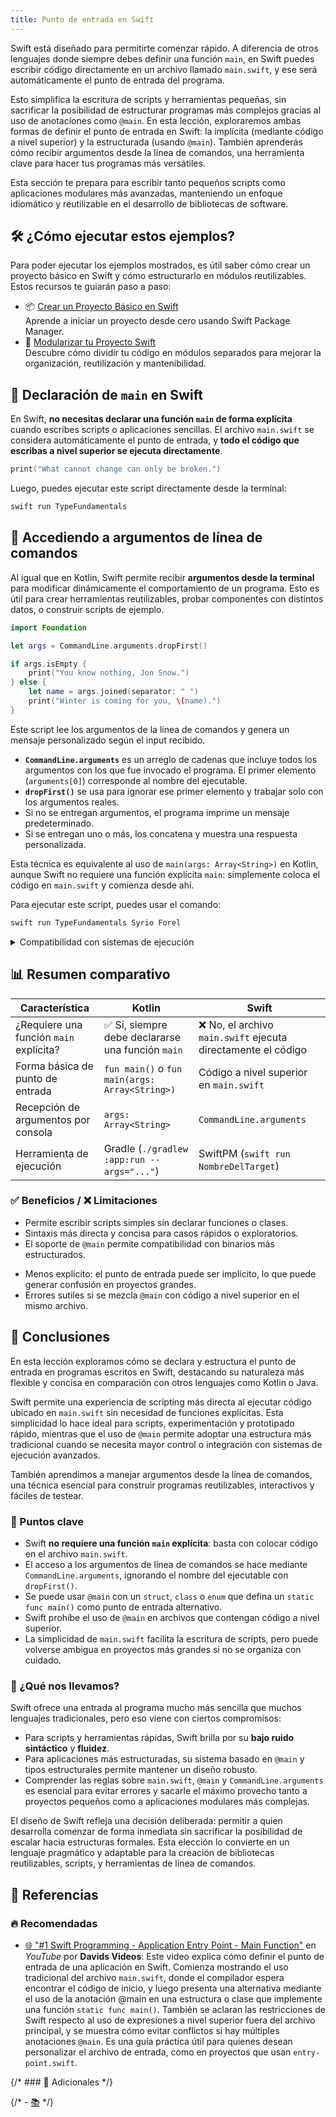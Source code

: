 ```yaml
---
title: Punto de entrada en Swift
---
```


<ReadingTime />
<GithubRepoLink user="r8vnhill" repo="swift-dibs" />

Swift está diseñado para permitirte comenzar rápido. A diferencia de otros lenguajes donde siempre debes definir una función `main`, en Swift puedes escribir código directamente en un archivo llamado `main.swift`, y ese será automáticamente el punto de entrada del programa.

Esto simplifica la escritura de scripts y herramientas pequeñas, sin sacrificar la posibilidad de estructurar programas más complejos gracias al uso de anotaciones como `@main`. En esta lección, exploraremos ambas formas de definir el punto de entrada en Swift: la implícita (mediante código a nivel superior) y la estructurada (usando `@main`). También aprenderás cómo recibir argumentos desde la línea de comandos, una herramienta clave para hacer tus programas más versátiles.

Esta sección te prepara para escribir tanto pequeños scripts como aplicaciones modulares más avanzadas, manteniendo un enfoque idiomático y reutilizable en el desarrollo de bibliotecas de software.

## 🛠️ ¿Cómo ejecutar estos ejemplos?

Para poder ejecutar los ejemplos mostrados, es útil saber cómo crear un proyecto básico en Swift y cómo estructurarlo en módulos reutilizables. Estos recursos te guiarán paso a paso:

- 📦 [Crear un Proyecto Básico en Swift](/docs/build-systems/init/swift)  
  Aprende a iniciar un proyecto desde cero usando Swift Package Manager.
- 🧩 [Modularizar tu Proyecto Swift](/docs/build-systems/modular-design/swift)  
  Descubre cómo dividir tu código en módulos separados para mejorar la organización, reutilización y mantenibilidad.

## 🧬 Declaración de `main` en Swift

En Swift, **no necesitas declarar una función `main` de forma explícita** cuando escribes scripts o aplicaciones sencillas. El archivo `main.swift` se considera automáticamente el punto de entrada, y **todo el código que escribas a nivel superior se ejecuta directamente**.

```swift showLineNumbers title="Script Swift simple (Sources/TypeFundamentals/main.swift)"
print("What cannot change can only be broken.")
```

Luego, puedes ejecutar este script directamente desde la terminal:

```bash title="Desde la terminal"
swift run TypeFundamentals
```

## 🧳 Accediendo a argumentos de línea de comandos

Al igual que en Kotlin, Swift permite recibir **argumentos desde la terminal** para modificar dinámicamente el comportamiento de un programa. Esto es útil para crear herramientas reutilizables, probar componentes con distintos datos, o construir scripts de ejemplo.

```swift showLineNumbers title="Script Swift con argumentos (Sources/TypeFundamentals/main.swift)"
import Foundation

let args = CommandLine.arguments.dropFirst()

if args.isEmpty {
    print("You know nothing, Jon Snow.")
} else {
    let name = args.joined(separator: " ")
    print("Winter is coming for you, \(name).")
}
```

<Explanation>

Este script lee los argumentos de la línea de comandos y genera un mensaje personalizado según el input recibido.

- **`CommandLine.arguments`** es un arreglo de cadenas que incluye todos los argumentos con los que fue invocado el programa. El primer elemento (`arguments[0]`) corresponde al nombre del ejecutable.
- **`dropFirst()`** se usa para ignorar ese primer elemento y trabajar solo con los argumentos reales.
- Si no se entregan argumentos, el programa imprime un mensaje predeterminado.
- Si se entregan uno o más, los concatena y muestra una respuesta personalizada.

</Explanation>


Esta técnica es equivalente al uso de `main(args: Array<String>)` en Kotlin, aunque Swift no requiere una función explícita `main`: simplemente coloca el código en `main.swift` y comienza desde ahí.

Para ejecutar este script, puedes usar el comando:

```bash title="Desde la terminal"
swift run TypeFundamentals Syrio Forel
```

<details>

<summary>Compatibilidad con sistemas de ejecución</summary>

En Swift, puedes definir el punto de entrada de un programa utilizando un tipo estructural anotado con `@main`, como una `struct` o una `class`. Este enfoque es especialmente útil cuando deseas una estructura más formal y compatible con herramientas de ejecución más exigentes.

```swift showLineNumbers title="Estructura con @main (Sources/TypeFundamentals/main.swift)"
@main
struct Launcher {
    static func main() {
        print("Static main detected.")
    }
}
```

:::info ¿Qué es un tipo estructural?

Un **tipo estructural** en Swift es cualquier tipo que define una estructura clara de datos y comportamiento, como `struct`, `class` o `enum`. En el contexto de `@main`, se espera que el tipo tenga un método `static func main()` que actúe como punto de entrada del programa.

Esto permite que Swift compile el programa en un binario ejecutable que puede ser invocado desde la línea de comandos o herramientas externas, similar a cómo funciona el método `public static void main` en Java o Kotlin con `@JvmStatic`.

:::

:::danger Error: `'main' attribute cannot be used in a module that contains top-level code`

Swift no permite combinar la anotación `@main` con **código a nivel superior** (es decir, fuera de funciones, clases o estructuras) dentro del mismo archivo. Esto incluye incluso **líneas en blanco o comentarios mal ubicados**.

✅ Asegúrate de que el archivo que contiene el tipo con `@main` **no tenga ningún otro código fuera de ese tipo**.

:::

</details>

## 📊 Resumen comparativo

| Característica                        | Kotlin                                                                 | Swift                                                                 |
|--------------------------------------|------------------------------------------------------------------------|-----------------------------------------------------------------------|
| ¿Requiere una función `main` explícita? | ✅ Sí, siempre debe declararse una función `main`                      | ❌ No, el archivo `main.swift` ejecuta directamente el código         |
| Forma básica de punto de entrada      | `fun main()` o `fun main(args: Array<String>)`                         | Código a nivel superior en `main.swift`                               |
| Recepción de argumentos por consola   | `args: Array<String>`                                                  | `CommandLine.arguments`                                               |
| Herramienta de ejecución              | Gradle (`./gradlew :app:run --args="..."`)                             | SwiftPM (`swift run NombreDelTarget`)                                 |

### ✅ Beneficios / ❌ Limitaciones

<ProCons>

<Pros>

- Permite escribir scripts simples sin declarar funciones o clases.
- Sintaxis más directa y concisa para casos rápidos o exploratorios.
- El soporte de `@main` permite compatibilidad con binarios más estructurados.

</Pros>

<Cons>

- Menos explícito: el punto de entrada puede ser implícito, lo que puede generar confusión en proyectos grandes.
- Errores sutiles si se mezcla `@main` con código a nivel superior en el mismo archivo.

</Cons>

</ProCons>

## 🎯 Conclusiones

En esta lección exploramos cómo se declara y estructura el punto de entrada en programas escritos en Swift, destacando su naturaleza más flexible y concisa en comparación con otros lenguajes como Kotlin o Java.

Swift permite una experiencia de scripting más directa al ejecutar código ubicado en `main.swift` sin necesidad de funciones explícitas. Esta simplicidad lo hace ideal para scripts, experimentación y prototipado rápido, mientras que el uso de `@main` permite adoptar una estructura más tradicional cuando se necesita mayor control o integración con sistemas de ejecución avanzados.

También aprendimos a manejar argumentos desde la línea de comandos, una técnica esencial para construir programas reutilizables, interactivos y fáciles de testear.

### 🔑 Puntos clave

- Swift **no requiere una función `main` explícita**: basta con colocar código en el archivo `main.swift`.
- El acceso a los argumentos de línea de comandos se hace mediante `CommandLine.arguments`, ignorando el nombre del ejecutable con `dropFirst()`.
- Se puede usar `@main` con un `struct`, `class` o `enum` que defina un `static func main()` como punto de entrada alternativo.
- Swift prohíbe el uso de `@main` en archivos que contengan código a nivel superior.
- La simplicidad de `main.swift` facilita la escritura de scripts, pero puede volverse ambigua en proyectos más grandes si no se organiza con cuidado.

### 🧰 ¿Qué nos llevamos?

Swift ofrece una entrada al programa mucho más sencilla que muchos lenguajes tradicionales, pero eso viene con ciertos compromisos:

- Para scripts y herramientas rápidas, Swift brilla por su **bajo ruido sintáctico** y **fluidez**.
- Para aplicaciones más estructuradas, su sistema basado en `@main` y tipos estructurales permite mantener un diseño robusto.
- Comprender las reglas sobre `main.swift`, `@main` y `CommandLine.arguments` es esencial para evitar errores y sacarle el máximo provecho tanto a proyectos pequeños como a aplicaciones modulares más complejas.

El diseño de Swift refleja una decisión deliberada: permitir a quien desarrolla comenzar de forma inmediata sin sacrificar la posibilidad de escalar hacia estructuras formales. Esta elección lo convierte en un lenguaje pragmático y adaptable para la creación de bibliotecas reutilizables, scripts, y herramientas de línea de comandos.

<ExcludeFromReadingTime>

## 📖 Referencias

### 🔥 Recomendadas

- [🌐 "#1 Swift Programming - Application Entry Point - Main Function"](https://youtu.be/onM2HuDacic) en *YouTube* por **Davids Videos**: Este video explica cómo definir el punto de entrada de una aplicación en Swift. Comienza mostrando el uso tradicional del archivo `main.swift`, donde el compilador espera encontrar el código de inicio, y luego presenta una alternativa mediante el uso de la anotación @main en una estructura o clase que implemente una función `static func main()`. También se aclaran las restricciones de Swift respecto al uso de expresiones a nivel superior fuera del archivo principal, y se muestra cómo evitar conflictos si hay múltiples anotaciones `@main`. Es una guía práctica útil para quienes desean personalizar el archivo de entrada, como en proyectos que usan `entry-point.swift`.


{/* ### 🔹 Adicionales */}

{/* - [📚]() */}

</ExcludeFromReadingTime>
